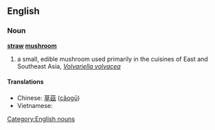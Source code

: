 ==English==
===Noun===
{{wikipedia|Volvariella volvacea}}
'''[[straw]] [[mushroom]]'''
#a small, edible mushroom used primarily in the cuisines of East and Southeast Asia, ''[[Volvariella volvacea]]''
====Translations====
* Chinese: [[草菇]] ([[cǎogū]])
* Vietnamese: {{t+|vi|nấm rơm|xs=Vietnamese}}

[[Category:English nouns]]

{{vi-attention}}